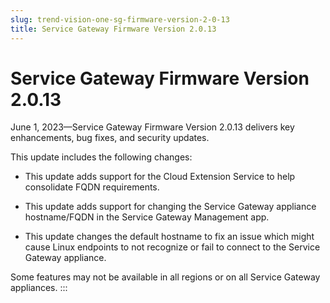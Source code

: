 ```yaml
---
slug: trend-vision-one-sg-firmware-version-2-0-13
title: Service Gateway Firmware Version 2.0.13
---
```

# Service Gateway Firmware Version 2.0.13

June 1, 2023—Service Gateway Firmware Version 2.0.13 delivers key enhancements, bug fixes, and security updates.

This update includes the following changes:

- This update adds support for the Cloud Extension Service to help consolidate FQDN requirements.

- This update adds support for changing the Service Gateway appliance hostname/FQDN in the Service Gateway Management app.

- This update changes the default hostname to fix an issue which might cause Linux endpoints to not recognize or fail to connect to the Service Gateway appliance.

Some features may not be available in all regions or on all Service Gateway appliances.
:::
